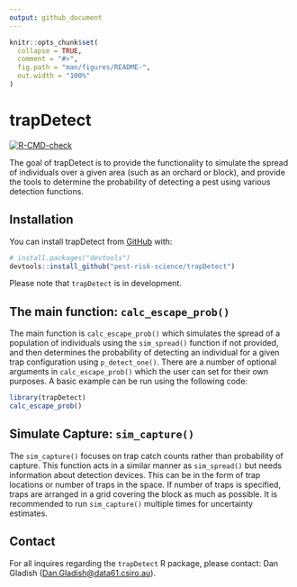 ```yaml
---
output: github_document
---
```


<!-- README.md is generated from README.Rmd. Please edit that file -->

```r
knitr::opts_chunk$set(
  collapse = TRUE,
  comment = "#>",
  fig.path = "man/figures/README-",
  out.width = "100%"
)
```

# trapDetect
<!-- badges: start -->
[![R-CMD-check](https://github.com/dangladish/trapDetect/actions/workflows/R-CMD-check.yaml/badge.svg)](https://github.com/dangladish/trapDetect/actions/workflows/R-CMD-check.yaml)
<!-- badges: end --> 

The goal of trapDetect is to provide the functionality to simulate the spread of individuals over a given area (such as an orchard or block), and provide the tools to determine the probability of detecting a pest using various detection functions.   

## Installation

You can install trapDetect from [GitHub](https://github.com/) with:

``` r
# install.packages("devtools")
devtools::install_github("pest-risk-science/trapDetect")
```

Please note that `trapDetect` is in development.

## The main function: `calc_escape_prob()`

The main function is `calc_escape_prob()` which simulates the spread of a population of individuals using the `sim_spread()` function if not provided, and then determines the probability of detecting an individual for a given trap configuration using `p_detect_one()`.  There are a number of optional arguments in `calc_escape_prob()` which the user can set for their own purposes.  A basic example can be run using the following code:

```r
library(trapDetect)
calc_escape_prob()
```

## Simulate Capture: `sim_capture()`

The `sim_capture()` focuses on trap catch counts rather than probability of capture.  This function acts in a similar manner as `sim_spread()` but needs information about detection devices.  This can be in the form of trap locations or number of traps in the space.  If number of traps is specified, traps are arranged in a grid covering the block as much as possible.  It is recommended to run `sim_capture()` multiple times for uncertainty estimates.

## Contact
For all inquires regarding the `trapDetect` R package, please contact: Dan Gladish (<Dan.Gladish@data61.csiro.au>).  
